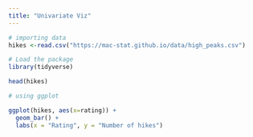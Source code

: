 ```yaml
---
title: "Univariate Viz"
---
```

```r
# importing data 
hikes <-read.csv("https://mac-stat.github.io/data/high_peaks.csv")

# Load the package
library(tidyverse)

head(hikes)

# using ggplot 

ggplot(hikes, aes(x=rating)) +
  geom_bar() +
  labs(x = "Rating", y = "Number of hikes")
  

```
